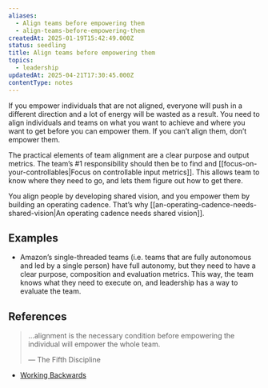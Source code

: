 ```yaml
---
aliases:
  - Align teams before empowering them
  - align-teams-before-empowering-them
createdAt: 2025-01-19T15:42:49.000Z
status: seedling
title: Align teams before empowering them
topics:
  - leadership
updatedAt: 2025-04-21T17:30:45.000Z
contentType: notes
---
```

If you empower individuals that are not aligned, everyone will push in a different direction and a lot of energy will be wasted as a result. You need to align individuals and teams on what you want to achieve and where you want to get before you can empower them. If you can’t align them, don’t empower them.

The practical elements of team alignment are a clear purpose and output metrics. The team’s #1 responsibility should then be to find and [[focus-on-your-controllables|Focus on controllable input metrics]]. This allows team to know where they need to go, and lets them figure out how to get there.

You align people by developing shared vision, and you empower them by building an operating cadence. That’s why [[an-operating-cadence-needs-shared-vision|An operating cadence needs shared vision]].

## Examples

- Amazon’s single-threaded teams (i.e. teams that are fully autonomous and led by a single person) have full autonomy, but they need to have a clear purpose, composition and evaluation metrics. This way, the team knows what they need to execute on, and leadership has a way to evaluate the team.

## References

> …alignment is the necessary condition before empowering the individual will empower the whole team.
>
> — The Fifth Discipline

- [Working Backwards](https://commoncog.com/blog/working-backwards/?utm_source=pocket_mylist)
